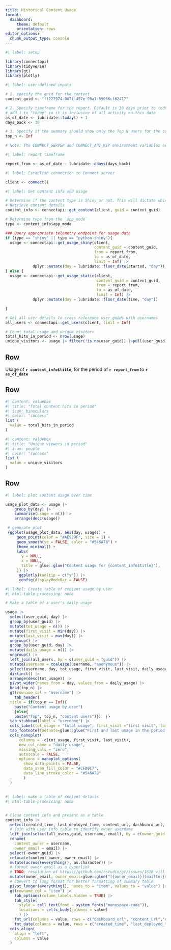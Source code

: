```yaml
---
title: Historical Content Usage
format:
  dashboard:
     theme: default
     orientation: rows
editor_options: 
  chunk_output_type: console
---
```


```r
#| label: setup

library(connectapi)
library(tidyverse)
library(gt)
library(plotly)
```

```r
#| label: user-defined inputs

# 1. specify the guid for the content
content_guid <- "ff227974-007f-457e-95a1-59066cf62417"

# 2. Specify timeframe for the report. Default is 30 days prior to today
# add 1 to "today" so it is inclusive of all activity on this date
as_of_date <- lubridate::today() + 1
days_back <- 30

# 3. Specify if the summary should show only the Top N users for the content (e.g., `top_n = 10`). Default is `Inf` so that all users are shown.
top_n <- Inf

# Note: The CONNECT_SERVER and CONNECT_API_KEY environment variables are required for this report to pull usage data. Use environment variables for added security; do not hard-code your API key or other secrets.
```

```r
#| label: report timeframe

report_from <- as_of_date - lubridate::ddays(days_back)
```

```r
#| label: Establish connection to Connect server

client <- connect()
```

```r
#| label: Get content info and usage

# Determine if the content type is Shiny or not. This will dictate which telemetry endpoint to use
# Retrieve content details
content_info <- connectapi::get_content(client, guid = content_guid)

# Determine type from the `app_mode`
type <- content_info$app_mode

### Query appropriate telemetry endpoint for usage data
if (type == "shiny" || type == "python-shiny"){
  usage <- connectapi::get_usage_shiny(client,
                                       content_guid = content_guid,
                                       from = report_from,
                                       to = as_of_date,
                                       limit = Inf) |>
            dplyr::mutate(day = lubridate::floor_date(started, "day"))
} else {
  usage <- connectapi::get_usage_static(client,
                                        content_guid = content_guid,
                                        from = report_from,
                                        to = as_of_date,
                                        limit = Inf) |>
            dplyr::mutate(day = lubridate::floor_date(time, "day"))

}

# Get all user details to cross reference user_guids with usernames
all_users <- connectapi::get_users(client, limit = Inf)

# Count total usage and unique visitors
total_hits_in_period <- nrow(usage)
unique_visitors <- usage |> filter(!is.na(user_guid)) |>pull(user_guid) |> unique() |> length()
```

## Row

Usage of **`r content_info$title`**, for the period of
**`r report_from`** to **`r as_of_date`**

## Row

```r
#| content: valuebox
#| title: "Total content hits in period"
#| icon: binoculars
#| color: "success"
list (
  value = total_hits_in_period
)
```

```r
#| content: valuebox
#| title: "Unique viewers in period"
#| icon: people
#| color: "success"
list (
  value = unique_visitors
)
```

## Row

```r
#| label: plot content usage over time

usage_plot_data <- usage |>
    group_by(day) |>
    summarise(usage = n()) |>
    arrange(desc(usage))

 # generate plot
 {ggplot(usage_plot_data, aes(day, usage)) +
     geom_point(color = "#AE929F", size = 1) +
     geom_smooth(se = FALSE, color = "#546A7B") +
     theme_minimal() +
     labs(
       y = NULL,
       x = NULL,
       title = glue::glue("Content usage for {content_info$title}"),
     )} |>
      ggplotly(tooltip = c("y")) |>
      config(displayModeBar = FALSE)
```

```r
#| label: Create table of content usage by user
#| html-table-processing: none

# Make a table of a user's daily usage

usage |>
  select(user_guid, day) |>
  group_by(user_guid) |>
  mutate(tot_usage = n()) |>
  mutate(first_visit = min(day)) |>
  mutate(last_visit = max(day)) |>
  ungroup() |>
  group_by(user_guid, day) |>
  mutate(daily_usage = n()) |>
  ungroup() |>
  left_join(all_users, by = c(user_guid = "guid")) |>
  mutate(username = coalesce(username, "anonymous")) |>
  select(username, day, tot_usage, first_visit, last_visit, daily_usage) |>
  distinct() |>
  arrange(desc(tot_usage)) |>
  pivot_wider(names_from = day, values_from = daily_usage) |>
  head(top_n) |>
  gt(rowname_col = "username") |>
    tab_header(
  title = if(top_n == Inf){
    paste("Content usage by user")
    }else{
    paste("Top", top_n, "content users")})  |>
  tab_stubhead(label = "username") |>
  cols_label(tot_usage = "total usage", first_visit ="first visit", last_visit="last visit") |>
  tab_footnote(footnote=glue::glue("First and last usage in the period {report_from} to {as_of_date}"), locations=cells_column_labels(columns=c("first_visit", last_visit)) ) |>
  cols_nanoplot(
      columns = -c(tot_usage, first_visit, last_visit),
      new_col_name = "daily usage",
      missing_vals = "zero",
      autoscale = FALSE,
      options = nanoplot_options(
        show_data_points = FALSE,
        data_area_fill_color = "#CFD9C7",
        data_line_stroke_color = "#546A7B"
        )
  )


```

## 

```r
#| label: make a table of content details
#| html-table-processing: none


# Clean content info and present as a table
content_info |>
  select(created_time, last_deployed_time, content_url, dashboard_url, owner_guid) |>
  # join with user info table to identify owner username
  left_join(select(all_users,guid, username, email), by = c(owner_guid = "guid")) |>
  rename(
    content_owner = username,
    owner_email = email) |>
  select(-owner_guid) |>
  relocate(content_owner, owner_email) |>
  mutate(across(everything(), as.character)) |>
  # format owner email as a hyperlink
  # TODO: resolution of https://github.com/rstudio/gt/issues/1616 will make this unnecessary
  mutate(owner_email, owner_email=glue::glue("[{owner_email}](mailto:{owner_email})")) |>
  # convert to long format for better formatting of summary table
  pivot_longer(everything(), names_to = "item", values_to = "value") |>
  gt(rowname_col = "item") |>
    tab_options(column_labels.hidden = TRUE) |>
    tab_style(
      style = cell_text(font = system_fonts("monospace-code")),
      locations = cells_body(columns = value)
      ) |>
    fmt_url(columns = value, rows = c("dashboard_url", "content_url","owner_email")) |>
    fmt_date(columns = value, rows = c("created_time", "last_deployed_time"), date_style = "iso") |>
  cols_align(
    align = "left",
    columns = value
  )
```
